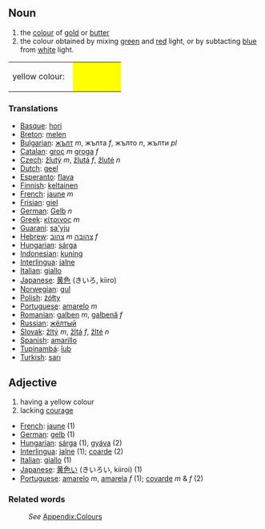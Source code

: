 ==Noun==
#the [[color|colour]] of [[gold]] or [[butter]]
#the colour obtained by mixing [[green]] and [[red]] light, or by subtacting [[blue]] from [[white]] light.
<table><tr><td height="25">yellow colour: &nbsp;</td>
<td bgcolor="#FFFF00" width="80">&nbsp; </td></tr></table>

===Translations===
* [[Basque]]: [[hori]]
* [[Breton]]: [[melen]]
* [[Bulgarian]]: [[жълт]] ''m'', жълта ''f'', жълто ''n'', жълти ''pl''
* [[Catalan]]: [[groc]] ''m'' [[groga]] ''f''
* [[Czech]]: [[žlutý]] ''m'', [[žlutá]] ''f'', [[žluté]] ''n''
* [[Dutch]]: [[geel]]
* [[Esperanto]]: [[flava]]
* [[Finnish]]: [[keltainen]]
* [[French]]: [[jaune]] ''m''
* [[Frisian]]: [[giel]]
* [[German]]: [[Gelb]] ''n''
* [[Greek]]: [[κίτρινος]] ''m''
* [[Guaraní]]: [[sa'yju]]
* [[Hebrew]]: [[צהוב]] ''m'' [[צהובה]] ''f''
* [[Hungarian]]: [[sárga]]
* [[Indonesian]]: [[kuning]]
* [[Interlingua]]: [[jalne]]
* [[Italian]]: [[giallo]]
* [[Japanese]]: [[黄色]] (きいろ, kiiro)
* [[Norwegian]]: [[gul]]
* [[Polish]]: [[żółty]]
* [[Portuguese]]: [[amarelo]] ''m''
* [[Romanian]]: [[galben]] ''m'', [[galbenă]] ''f''
* [[Russian]]: [[жёлтый]]
* [[Slovak]]: [[žltý]] ''m'', [[žltá]] ''f'', [[žlté]] ''n''
* [[Spanish]]: [[amarillo]]
* [[Tupinambá]]: [[îub]]
* [[Turkish]]: [[sarı]]

==Adjective==
#having a yellow colour
#lacking [[courage]]

* [[French]]: [[jaune]] (1)
* [[German]]: [[gelb]] (1)
* [[Hungarian]]: [[sárga]] (1), [[gyáva]] (2)
* [[Interlingua]]: [[jalne]] (1); [[coarde]] (2)
* [[Italian]]: [[giallo]] (1)
* [[Japanese]]: [[黄色い]] (きいろい, kiiroi) (1)
* [[Portuguese]]: [[amarelo]] ''m'', [[amarela]] ''f'' (1); [[covarde]] ''m'' & ''f'' (2)

===Related words===
:''See'' [[Wiktionary_Appendix:Colours|Appendix:Colours]]